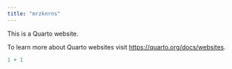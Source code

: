 ```yaml
---
title: "mrzknrns"
---
```


This is a Quarto website.

To learn more about Quarto websites visit <https://quarto.org/docs/websites>.

```r
1 + 1
```
